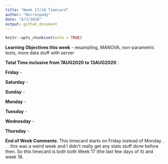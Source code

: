 ```yaml
---
title: "Week 17/18 Timecard"
author: "Nurrospody"
date: "8/7/2020"
output: github_document
---
```


```r
knitr::opts_chunk$set(echo = TRUE)
```

**Learning Objectives this week** - resampling, MANOVA, non-parametric tests, more data stuff with server

**Total Time inclusive from 7AUG2020 to 13AUG2020** : 

**Friday** - 

**Saturday** -

**Sunday** - 

**Monday** - 

**Tuesday** - 

**Wednesday** -

**Thursday** - 


**End of Week Comments**: This timecard starts on Friday instead of Monday . . . this was a weird week and I didn't really get any stats stuff done before then.  So this timecard is both both Week 17 (the last few days of it) and week 18.


 
